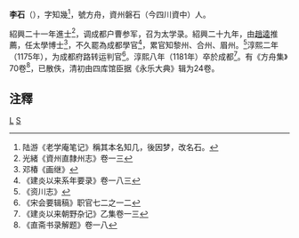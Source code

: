 '''李石'''（{{bd|1108年||1181年||CatIdx=李L}}），字知幾<ref>陆游《老学庵笔记》稱其本名知几，後因梦，改名石。</ref>，號方舟，資州磐石（今四川資中）人。

紹興二十一年進士<ref>光緒《資州直隸州志》卷一三</ref>，调成都户曹参军，召为太学录。紹興二十九年，由[[趙逵|趙逵]]推薦，任太學博士<ref>邓椿《画继》</ref>，不久罷為成都學官<ref>《建炎以来系年要录》卷一八三</ref>，累官知黎州、合州、眉州。<ref>《资川志》</ref>淳熙二年（1175年），为成都府路转运判官<ref>《宋会要辑稿》职官七二之一二</ref>。淳熙八年（1181年）卒於成都<ref>《建炎以来朝野杂记》乙集卷一三</ref>。有《方舟集》70卷<ref>《直斋书录解题》卷一八</ref>，已散佚，清初由四库馆臣据《永乐大典》辑为24卷。

==注釋==
{{reflist|2}}

[[Category:宋朝政治人物|L]]
[[Category:李姓|S]]